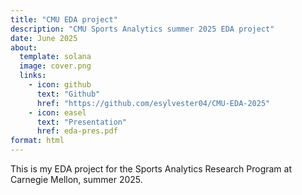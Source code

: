```yaml
---
title: "CMU EDA project"
description: "CMU Sports Analytics summer 2025 EDA project"
date: June 2025
about: 
  template: solana
  image: cover.png
  links: 
    - icon: github
      text: "Github"
      href: "https://github.com/esylvester04/CMU-EDA-2025"
    - icon: easel
      text: "Presentation"
      href: eda-pres.pdf
format: html
---
```



This is my EDA project for the Sports Analytics Research Program at Carnegie Mellon, summer 2025. 